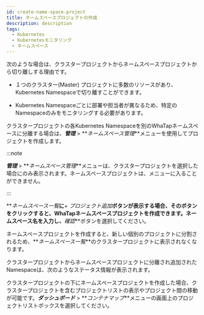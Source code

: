 ```yaml
---
id: create-name-space-project
title: ネームスペースプロジェクトの作成
description: description
tags:
  - Kubernetes
  - Kubernetesモニタリング
  - ネームスペース
---
```


次のような場合は、クラスタープロジェクトからネームスペースプロジェクトから切り離しする理由です。

- １つのクラスター(Master) プロジェクトに多数のリソースがあり、Kubernetes Namespaceで切り離すことができます。

- Kubernetes Namespaceごとに部署や担当者が異なるため、特定のNamespaceのみをモニタリングする必要があります。 

クラスタープロジェクトの各Kubernetes Namespaceを別のWhaTapネームスペースに分離する場合は、**_管理_** > **_ネームスペース管理_**メニューを使用してプロジェクトを作成します。

<ImgLang img='whatap_kubernetes_namespace_project_mgt.png' desc='ネームスペース管理' />

:::note

**_管理_** > **_ネームスペース管理_**メニューは、クラスタープロジェクトを選択した場合にのみ表示されます。ネームスペースプロジェクトは、メニューに入ることができません。

:::

**_ネームスペース一覧_**に**_+ プロジェクト追加_**ボタンが表示する場合、そのボタンをクリックすると、WhaTapネームスペースプロジェクトを作成できます。ネームスペース名を入力し、**_確認_**ボタンを選択してください。

<ImgLang img='whatap_kubernetes_create_namespace_project_popup.png' desc='ネームスペースプロジェクトの作成' />

ネームスペースプロジェクトを作成すると、新しい個別のプロジェクトに分割されるため、**_ネームスペース一覧_**のクラスタープロジェクトに表示されなくなります。

クラスタープロジェクトからネームスペースプロジェクトに分離され追加されたNamespaceは、次のようなステータス情報が表示されます。

<ImgLang img='whatap_kubernetes_namespace_project_mgt_complete.png' desc='ネームスペースプロジェクトの作成完了' />

クラスタープロジェクトの下にネームスペースプロジェクトを作成した場合、クラスタープロジェクトを含むプロジェクトリストの表示やプロジェクト間の移動が可能です。**_ダッシュボード_** > **_コンテナマップ_**メニューの画面上のプロジェクトリストボックスを選択してください。

<ImgLang img='whatap_kubernetes_container_map_namespace_project_list.png' desc='コンテナマップメニューのプロジェクトリスト' />
